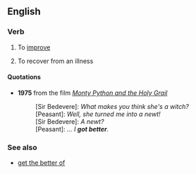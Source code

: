 ==English==

===Verb===
{{en-verb|inf=to [[get]] [[better]]|gets better|getting better|got better|gotten better}}

# {{idiom}} To [[improve]]
# {{idiom}} To recover from an illness

====Quotations====
*'''1975''' from the film ''[[w:Monty Python and the Holy Grail|Monty Python and the Holy Grail]]''
*: [Sir Bedevere]: ''What makes you think she's a witch?'' 
*: [Peasant]: ''Well, she turned me into a newt!'' 
*: [Sir Bedevere]: ''A newt?'' 
*: [Peasant]: ''... I '''got better'''.'' 

===See also===
*[[get the better of]]